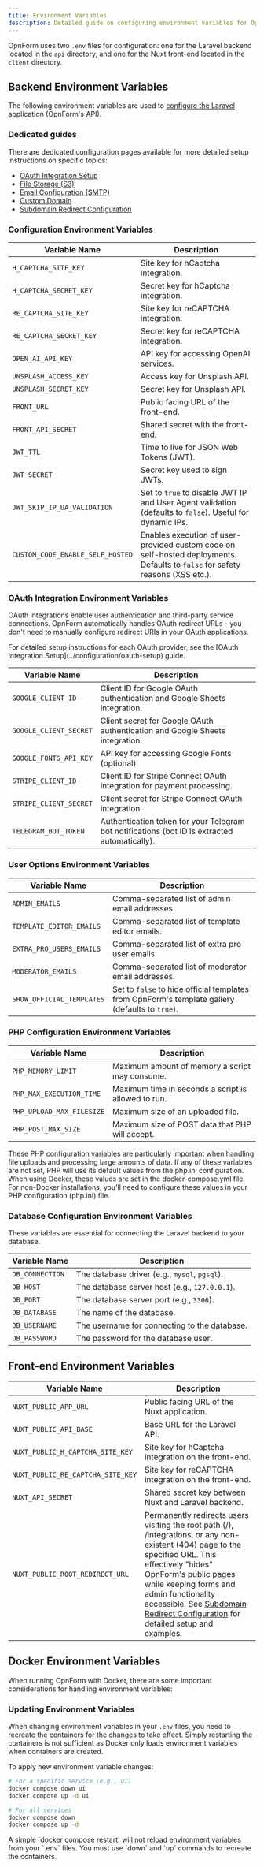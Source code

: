 ```yaml
---
title: Environment Variables
description: Detailed guide on configuring environment variables for OpnForm
---
```


OpnForm uses two `.env` files for configuration: one for the Laravel backend located in the `api` directory, and one for the Nuxt front-end located in the `client` directory.

## Backend Environment Variables

The following environment variables are used to [configure the Laravel](https://laravel.com/docs/11.x/configuration) application (OpnForm's API).

### Dedicated guides

There are dedicated configuration pages available for more detailed setup instructions on specific topics:

-   [OAuth Integration Setup](../configuration/oauth-setup)
-   [File Storage (S3)](../configuration/aws-s3)
-   [Email Configuration (SMTP)](../configuration/email-setup)
-   [Custom Domain](../configuration/custom-domain)
-   [Subdomain Redirect Configuration](../configuration/subdomain-redirect)

### Configuration Environment Variables

| Variable Name                    | Description                                                                                                                   |
| -------------------------------- | ----------------------------------------------------------------------------------------------------------------------------- |
| `H_CAPTCHA_SITE_KEY`             | Site key for hCaptcha integration.                                                                                            |
| `H_CAPTCHA_SECRET_KEY`           | Secret key for hCaptcha integration.                                                                                          |
| `RE_CAPTCHA_SITE_KEY`            | Site key for reCAPTCHA integration.                                                                                           |
| `RE_CAPTCHA_SECRET_KEY`          | Secret key for reCAPTCHA integration.                                                                                         |
| `OPEN_AI_API_KEY`                | API key for accessing OpenAI services.                                                                                        |
| `UNSPLASH_ACCESS_KEY`            | Access key for Unsplash API.                                                                                                  |
| `UNSPLASH_SECRET_KEY`            | Secret key for Unsplash API.                                                                                                  |
| `FRONT_URL`                      | Public facing URL of the front-end.                                                                                           |
| `FRONT_API_SECRET`               | Shared secret with the front-end.                                                                                             |
| `JWT_TTL`                        | Time to live for JSON Web Tokens (JWT).                                                                                       |
| `JWT_SECRET`                     | Secret key used to sign JWTs.                                                                                                 |
| `JWT_SKIP_IP_UA_VALIDATION`      | Set to `true` to disable JWT IP and User Agent validation (defaults to `false`). Useful for dynamic IPs.                      |
| `CUSTOM_CODE_ENABLE_SELF_HOSTED` | Enables execution of user-provided custom code on self-hosted deployments. Defaults to `false` for safety reasons (XSS etc.). |

### OAuth Integration Environment Variables

OAuth integrations enable user authentication and third-party service connections. OpnForm automatically handles OAuth redirect URLs - you don't need to manually configure redirect URIs in your OAuth applications.

<Info>
    For detailed setup instructions for each OAuth provider, see the [OAuth
    Integration Setup](../configuration/oauth-setup) guide.
</Info>

| Variable Name          | Description                                                                                   |
| ---------------------- | --------------------------------------------------------------------------------------------- |
| `GOOGLE_CLIENT_ID`     | Client ID for Google OAuth authentication and Google Sheets integration.                      |
| `GOOGLE_CLIENT_SECRET` | Client secret for Google OAuth authentication and Google Sheets integration.                  |
| `GOOGLE_FONTS_API_KEY` | API key for accessing Google Fonts (optional).                                                |
| `STRIPE_CLIENT_ID`     | Client ID for Stripe Connect OAuth integration for payment processing.                        |
| `STRIPE_CLIENT_SECRET` | Client secret for Stripe Connect OAuth integration.                                           |
| `TELEGRAM_BOT_TOKEN`   | Authentication token for your Telegram bot notifications (bot ID is extracted automatically). |

### User Options Environment Variables

| Variable Name             | Description                                                                                     |
| ------------------------- | ----------------------------------------------------------------------------------------------- |
| `ADMIN_EMAILS`            | Comma-separated list of admin email addresses.                                                  |
| `TEMPLATE_EDITOR_EMAILS`  | Comma-separated list of template editor emails.                                                 |
| `EXTRA_PRO_USERS_EMAILS`  | Comma-separated list of extra pro user emails.                                                  |
| `MODERATOR_EMAILS`        | Comma-separated list of moderator email addresses.                                              |
| `SHOW_OFFICIAL_TEMPLATES` | Set to `false` to hide official templates from OpnForm's template gallery (defaults to `true`). |

### PHP Configuration Environment Variables

| Variable Name             | Description                                         |
| ------------------------- | --------------------------------------------------- |
| `PHP_MEMORY_LIMIT`        | Maximum amount of memory a script may consume.      |
| `PHP_MAX_EXECUTION_TIME`  | Maximum time in seconds a script is allowed to run. |
| `PHP_UPLOAD_MAX_FILESIZE` | Maximum size of an uploaded file.                   |
| `PHP_POST_MAX_SIZE`       | Maximum size of POST data that PHP will accept.     |

These PHP configuration variables are particularly important when handling file uploads and processing large amounts of data. If any of these variables are not set, PHP will use its default values from the php.ini configuration. When using Docker, these values are set in the docker-compose.yml file. For non-Docker installations, you'll need to configure these values in your PHP configuration (php.ini) file.

### Database Configuration Environment Variables

These variables are essential for connecting the Laravel backend to your database.

| Variable Name   | Description                                   |
| --------------- | --------------------------------------------- |
| `DB_CONNECTION` | The database driver (e.g., `mysql`, `pgsql`). |
| `DB_HOST`       | The database server host (e.g., `127.0.0.1`). |
| `DB_PORT`       | The database server port (e.g., `3306`).      |
| `DB_DATABASE`   | The name of the database.                     |
| `DB_USERNAME`   | The username for connecting to the database.  |
| `DB_PASSWORD`   | The password for the database user.           |

## Front-end Environment Variables

| Variable Name                     | Description                                                                                                                                                                                                                                                                                                                                      |
| --------------------------------- | ------------------------------------------------------------------------------------------------------------------------------------------------------------------------------------------------------------------------------------------------------------------------------------------------------------------------------------------------ |
| `NUXT_PUBLIC_APP_URL`             | Public facing URL of the Nuxt application.                                                                                                                                                                                                                                                                                                       |
| `NUXT_PUBLIC_API_BASE`            | Base URL for the Laravel API.                                                                                                                                                                                                                                                                                                                    |
| `NUXT_PUBLIC_H_CAPTCHA_SITE_KEY`  | Site key for hCaptcha integration on the front-end.                                                                                                                                                                                                                                                                                              |
| `NUXT_PUBLIC_RE_CAPTCHA_SITE_KEY` | Site key for reCAPTCHA integration on the front-end.                                                                                                                                                                                                                                                                                             |
| `NUXT_API_SECRET`                 | Shared secret key between Nuxt and Laravel backend.                                                                                                                                                                                                                                                                                              |
| `NUXT_PUBLIC_ROOT_REDIRECT_URL`   | Permanently redirects users visiting the root path (/), /integrations, or any non-existent (404) page to the specified URL. This effectively "hides" OpnForm's public pages while keeping forms and admin functionality accessible. See [Subdomain Redirect Configuration](../configuration/subdomain-redirect) for detailed setup and examples. |


<CloudVersion />

## Docker Environment Variables

When running OpnForm with Docker, there are some important considerations for handling environment variables:

### Updating Environment Variables

When changing environment variables in your `.env` files, you need to recreate the containers for the changes to take effect. Simply restarting the containers is not sufficient as Docker only loads environment variables when containers are created.

To apply new environment variable changes:

```bash
# For a specific service (e.g., ui)
docker compose down ui
docker compose up -d ui

# For all services
docker compose down
docker compose up -d
```

<Warning>
    A simple `docker compose restart` will not reload environment variables from
    your `.env` files. You must use `down` and `up` commands to recreate the
    containers.
</Warning>
